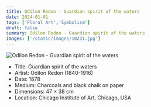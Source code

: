 ```yaml
---
title: Odilon Redon - Guardian spirit of the waters
date: 2024-01-01
tags: ['Floral Art','Symbolism']
draft: false
summary: Odilon Redon - Guardian spirit of the waters
images: ['/static/images/10231.jpg']
---
```


![Odilon Redon - Guardian spirit of the waters](/static/images/10231.jpg)

* Title: Guardian spirit of the waters
* Artist: Odilon Redon (1840-1916)
* Date: 1878
* Medium: Charcoals and black chalk on paper
* Dimensions: 47 × 38 cm
* Location: Chicago Institute of Art, Chicago, USA



